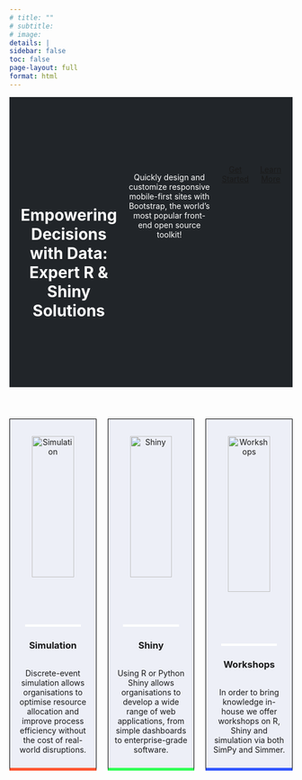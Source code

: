 ```yaml
---
# title: ""
# subtitle:
# image:
details: |
sidebar: false
toc: false
page-layout: full
format: html
---
```




```{=html}
<html lang="en">
<head>
    <meta charset="UTF-8">
    <meta name="viewport" content="width=device-width, initial-scale=1.0">
    <title>Landing Page</title>
    <style>

        .hero-section {
            background-color: #212529;
            color: white;
            text-align: center;
            padding: 100px 20px;
        }

        .container {
          display: flex;
          justify-content: space-between;
          gap: 20px;
          margin-top: 20px;
        }

        .box {
          padding: 10px;
          width: 430px;
          height: 600px;
          border: 0.25px solid #000;
          display: flex;
          flex-direction: column;
          align-items: center;
          text-align: center;
          background-color: #edeff7;
        }

        .box img {
          margin-top: 20px;
          width: 75%;
          height: auto;
          border-bottom: 4px solid #fff;
        }

        .box-text {
          
          margin-top: 10px;
          font-size: 20px;
        }

        .box1 {
          border-bottom: 5px solid #FF5733; /* Red-orange */
        }

        .box2 {
          border-bottom: 5px solid #33FF57; /* Green */
        }

        .box3 {
          border-bottom: 5px solid #3357FF; /* Blue */
        }
    </style>
</head>
<body>

    <!-- Hero Section -->
  <header class="hero-section">
      <div class="container">
          <h1><br>Empowering Decisions with Data: Expert R & Shiny Solutions</h1>
          <p>Quickly design and customize responsive mobile-first sites with Bootstrap, the world’s most popular front-end open source toolkit!</p>
          <a href="#" class="btn btn-primary">Get Started</a>
          <a href="#" class="btn btn-outline-light">Learn More</a>
      </div>
  </header>

<div class="container">
    <div class="box box1">
      <img src="./files/icon_gen/output/simulation_hex.png" alt="Simulation">
      <h3>Simulation</h3>
      <p>Discrete-event simulation allows organisations to optimise resource allocation and improve process efficiency without the cost of real-world disruptions.</p>
    </div>

    <div class="box box2">
      <img src="./files/icon_gen/output/shiny_hex.png" alt="Shiny">
      <h3>Shiny</h3>
      <p>Using R or Python Shiny allows organisations to develop a wide range of web applications, from simple dashboards to enterprise-grade software.</p>
    </div>

    <div class="box box3">
      <img src="./files/icon_gen/output/workshops_hex.png" alt="Workshops">
      <h3>Workshops</h3>
      <p>In order to bring knowledge in-house we offer workshops on R, Shiny and simulation via both SimPy and Simmer.</p>
    </div>
</div>

</body>
</html>
```